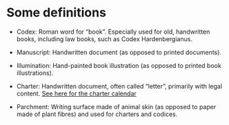 # Some definitions

- Codex: Roman word for “book”. Especially used for old, handwritten books, including law books, such as Codex Hardenbergianus.

- Manuscript: Handwritten document (as opposed to printed documents).

- Illumination: Hand-painted book illustration (as opposed to printed book illustrations).

- Charter: Handwritten document, often called “letter”, primarily with legal content.
  [See here for the charter calendar](https://www.vestlandfylke.no/landslovjubileet/diplom/)

- Parchment: Writing surface made of animal skin (as opposed to paper made of plant fibres) and used for charters and codices.
